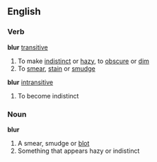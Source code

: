 ==English==
===Verb===
'''blur''' [[transitive]]
#To make [[indistinct]] or [[hazy]], to [[obscure]] or [[dim]]
#To [[smear]], [[stain]] or [[smudge]]
'''blur''' [[intransitive]]
#To become indistinct
===Noun===
'''blur'''
#A smear, smudge or [[blot]]
#Something that appears hazy or indistinct